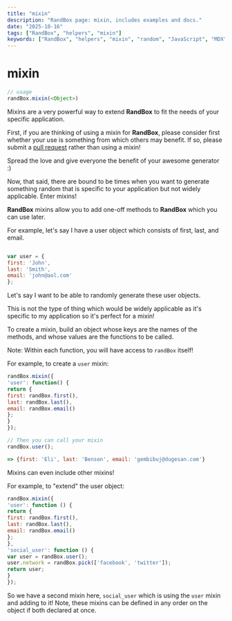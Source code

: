 ```yaml
---
title: "mixin"
description: "RandBox page: mixin, includes examples and docs."
date: "2025-10-16"
tags: ["RandBox", "helpers", "mixin"]
keywords: ["RandBox", "helpers", "mixin", "random", "JavaScript", "MDX"]
---
```


# mixin

```js
// usage
randBox.mixin(<Object>)
```

Mixins are a very powerful way to extend **RandBox** to fit the needs of your
specific application.

First, if you are thinking of using a mixin for **RandBox**, please consider first
whether your use is something from which others may benefit. If so, please
submit a [pull request][PR] rather than using a mixin!

Spread the love and give everyone the benefit of your awesome generator :)

Now, that said, there are bound to be times when you want to generate something
random that is specific to your application but not widely applicable. Enter
mixins!

**RandBox** mixins allow you to add one-off methods to **RandBox** which you can
use later.

For example, let's say I have a user object which consists of first, last,
and email.

```js

var user = {
first: 'John',
last: 'Smith',
email: 'john@aol.com'
};

```

Let's say I want to be able to randomly generate these user objects.

This is not the type of thing which would be widely applicable as it's specific
to my application so it's perfect for a mixin!

To create a mixin, build an object whose keys are the names of the methods, and
whose values are the functions to be called.

Note: Within each function, you will have access to `randBox` itself!

For example, to create a `user` mixin:

```js
randBox.mixin({
'user': function() {
return {
first: randBox.first(),
last: randBox.last(),
email: randBox.email()
};
}
});

// Then you can call your mixin
randBox.user();

=> {first: 'Eli', last: 'Benson', email: 'gembibuj@dugesan.com'}
```

Mixins can even include other mixins!

For example, to "extend" the user object:
```js
randBox.mixin({
'user': function () {
return {
first: randBox.first(),
last: randBox.last(),
email: randBox.email()
};
},
'social_user': function () {
var user = randBox.user();
user.network = randBox.pick(['facebook', 'twitter']);
return user;
}
});
```

So we have a second mixin here, `social_user` which is using the `user` mixin
and adding to it! Note, these mixins can be defined in any order on the object
if both declared at once.

[PR]: https://github.com/victorquinn/randbox/pulls
